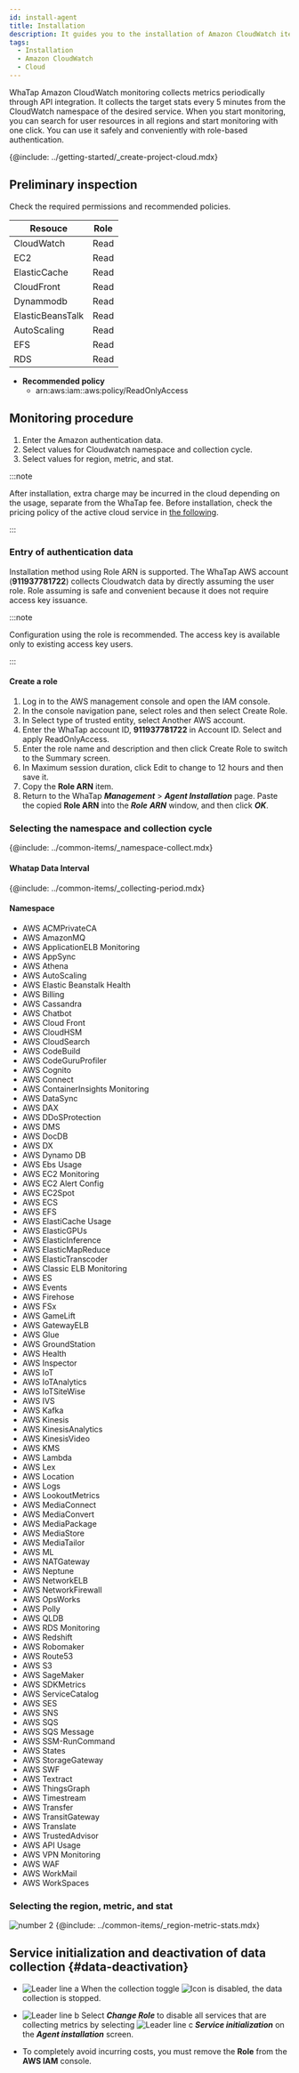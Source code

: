 ```yaml
---
id: install-agent
title: Installation
description: It guides you to the installation of Amazon CloudWatch items.
tags:
  - Installation
  - Amazon CloudWatch
  - Cloud
---
```



WhaTap Amazon CloudWatch monitoring collects metrics periodically through API integration. It collects the target stats every 5 minutes from the CloudWatch namespace of the desired service. When you start monitoring, you can search for user resources in all regions and start monitoring with one click. You can use it safely and conveniently with role-based authentication. 

{@include: ../getting-started/_create-project-cloud.mdx} 

## Preliminary inspection

Check the required permissions and recommended policies.

| Resouce          | Role |
| ---------------- | ---- |
| CloudWatch       | Read |
| EC2              | Read |
| ElasticCache     | Read |
| CloudFront       | Read |
| Dynammodb        | Read |
| ElasticBeansTalk | Read |
| AutoScaling      | Read |
| EFS              | Read |
| RDS              | Read |

-   **Recommended policy**
    -   arn:aws:iam::aws:policy/ReadOnlyAccess

## Monitoring procedure

1.  Enter the Amazon authentication data.
2.  Select values for Cloudwatch namespace and collection cycle.
3.  Select values for region, metric, and stat.

:::note

After installation, extra charge may be incurred in the cloud depending on the usage, separate from the WhaTap fee. Before installation, check the pricing policy of the active cloud service in [the following](https://aws.amazon.com/en/cloudwatch/pricing/).

:::

### Entry of authentication data

Installation method using Role ARN is supported. The WhaTap AWS account (**911937781722**) collects Cloudwatch data by directly assuming the user role. Role assuming is safe and convenient because it does not require access key issuance.

:::note

Configuration using the role is recommended. The access key is available only to existing access key users.

:::

#### Create a role

<ImgLang img='cloudwatch-auth-role.png' desc='Amazon Cloudwatch - role' />

1.  Log in to the AWS management console and open the IAM console.
2.  In the console navigation pane, select roles and then select Create Role.
3.  In Select type of trusted entity, select Another AWS account.
4.  Enter the WhaTap account ID, **911937781722** in Account ID. Select and apply ReadOnlyAccess.
5.  Enter the role name and description and then click Create Role to switch to the Summary screen.
6.  In Maximum session duration, click Edit to change to 12 hours and then save it. 
7.  Copy the **Role ARN** item.
8.  Return to the WhaTap **_Management_** > **_Agent Installation_** page. Paste the copied **Role ARN** into the **_Role_** **_ARN_** window, and then click **_OK_**.

### Selecting the namespace and collection cycle

{@include: ../common-items/_namespace-collect.mdx}

#### Whatap Data Interval

{@include: ../common-items/_collecting-period.mdx}

#### Namespace

-   AWS ACMPrivateCA
-   AWS AmazonMQ
-   AWS ApplicationELB Monitoring
-   AWS AppSync
-   AWS Athena
-   AWS AutoScaling
-   AWS Elastic Beanstalk Health
-   AWS Billing
-   AWS Cassandra
-   AWS Chatbot
-   AWS Cloud Front
-   AWS CloudHSM
-   AWS CloudSearch
-   AWS CodeBuild
-   AWS CodeGuruProfiler
-   AWS Cognito
-   AWS Connect
-   AWS ContainerInsights Monitoring
-   AWS DataSync
-   AWS DAX
-   AWS DDoSProtection
-   AWS DMS
-   AWS DocDB
-   AWS DX
-   AWS Dynamo DB
-   AWS Ebs Usage
-   AWS EC2 Monitoring
-   AWS EC2 Alert Config
-   AWS EC2Spot
-   AWS ECS
-   AWS EFS
-   AWS ElastiCache Usage
-   AWS ElasticGPUs
-   AWS ElasticInference
-   AWS ElasticMapReduce
-   AWS ElasticTranscoder
-   AWS Classic ELB Monitoring
-   AWS ES
-   AWS Events
-   AWS Firehose
-   AWS FSx
-   AWS GameLift
-   AWS GatewayELB
-   AWS Glue
-   AWS GroundStation
-   AWS Health
-   AWS Inspector
-   AWS IoT
-   AWS IoTAnalytics
-   AWS IoTSiteWise
-   AWS IVS
-   AWS Kafka
-   AWS Kinesis
-   AWS KinesisAnalytics
-   AWS KinesisVideo
-   AWS KMS
-   AWS Lambda
-   AWS Lex
-   AWS Location
-   AWS Logs
-   AWS LookoutMetrics
-   AWS MediaConnect
-   AWS MediaConvert
-   AWS MediaPackage
-   AWS MediaStore
-   AWS MediaTailor
-   AWS ML
-   AWS NATGateway
-   AWS Neptune
-   AWS NetworkELB
-   AWS NetworkFirewall
-   AWS OpsWorks
-   AWS Polly
-   AWS QLDB
-   AWS RDS Monitoring
-   AWS Redshift
-   AWS Robomaker
-   AWS Route53
-   AWS S3
-   AWS SageMaker
-   AWS SDKMetrics
-   AWS ServiceCatalog
-   AWS SES
-   AWS SNS
-   AWS SQS
-   AWS SQS Message
-   AWS SSM-RunCommand
-   AWS States
-   AWS StorageGateway
-   AWS SWF
-   AWS Textract
-   AWS ThingsGraph
-   AWS Timestream
-   AWS Transfer
-   AWS TransitGateway
-   AWS Translate
-   AWS TrustedAdvisor
-   AWS API Usage
-   AWS VPN Monitoring
-   AWS WAF
-   AWS WorkMail
-   AWS WorkSpaces

### Selecting the region, metric, and stat

![number 2](/img/number-02.png) {@include: ../common-items/_region-metric-stats.mdx} 

<ImgLang img='amazon_cloudwatch_setup_dialog_2nd.png' desc='Amazon Cloudwatch - Region,Metric,Stats' />

## Service initialization and deactivation of data collection {#data-deactivation}

<ImgLang img='amazon-cloudwatch-deact.png' desc='Disabling the data collection and initializing the service' />

-   ![Leader line a](/img/char-a.svg) When the collection toggle ![Icon](/img/ic-toggle-off.svg) is disabled, the data collection is stopped.

-   ![Leader line b](/img/char-b.svg) Select **_Change Role_** to disable all services that are collecting metrics by selecting ![Leader line c](/img/char-c.svg) **_Service initialization_** on the **_Agent installation_** screen.

-   To completely avoid incurring costs, you must remove the **Role** from the **AWS IAM** console.
